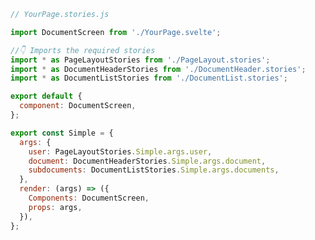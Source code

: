 ```js
// YourPage.stories.js

import DocumentScreen from './YourPage.svelte';

//👇 Imports the required stories
import * as PageLayoutStories from './PageLayout.stories';
import * as DocumentHeaderStories from './DocumentHeader.stories';
import * as DocumentListStories from './DocumentList.stories';

export default {
  component: DocumentScreen,
};

export const Simple = {
  args: {
    user: PageLayoutStories.Simple.args.user,
    document: DocumentHeaderStories.Simple.args.document,
    subdocuments: DocumentListStories.Simple.args.documents,
  },
  render: (args) => ({
    Components: DocumentScreen,
    props: args,
  }),
};
```

